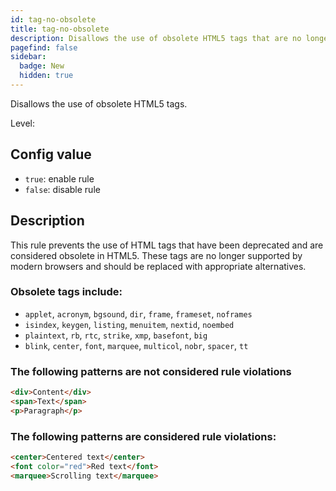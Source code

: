 ```yaml
---
id: tag-no-obsolete
title: tag-no-obsolete
description: Disallows the use of obsolete HTML5 tags that are no longer supported in modern browsers.
pagefind: false
sidebar:
  badge: New
  hidden: true
---
```



Disallows the use of obsolete HTML5 tags.

Level: <Badge text="Error" variant="danger" />

## Config value

- `true`: enable rule
- `false`: disable rule

## Description

This rule prevents the use of HTML tags that have been deprecated and are considered obsolete in HTML5. These tags are no longer supported by modern browsers and should be replaced with appropriate alternatives.

### Obsolete tags include:

- `applet`, `acronym`, `bgsound`, `dir`, `frame`, `frameset`, `noframes`
- `isindex`, `keygen`, `listing`, `menuitem`, `nextid`, `noembed`
- `plaintext`, `rb`, `rtc`, `strike`, `xmp`, `basefont`, `big`
- `blink`, `center`, `font`, `marquee`, `multicol`, `nobr`, `spacer`, `tt`

### The following patterns are **not** considered rule violations

```html
<div>Content</div>
<span>Text</span>
<p>Paragraph</p>
```

### The following patterns are considered rule violations:

```html
<center>Centered text</center>
<font color="red">Red text</font>
<marquee>Scrolling text</marquee>
```
